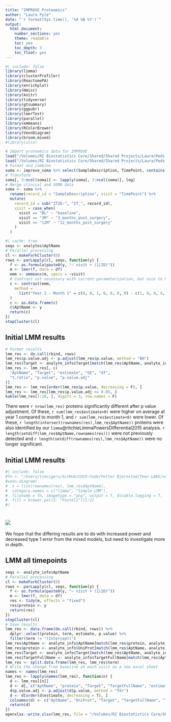 ```yaml
---
title: "IMPROVE Proteomics"
author: "Laura Pyle"
date: "`r format(Sys.time(), '%d %B %Y')`"
output:
  html_document:
    number_sections: yes
    theme: readable
    toc: yes
    toc_depth: 3
    toc_float: yes
---
```


```r
#| include: false
library(limma)
library(clusterProfiler)
library(ReactomePA)
library(enrichplot)
library(Hmisc)
library(knitr)
library(tidyverse)
library(gtsummary)
library(ggpubr)
library(lmerTest)
library(parallel)
library(emmeans)
library(RColorBrewer)
library(VennDiagram)
library(broom.mixed)
#library(xlsx)
```

```r
# Import proteomics data for IMPROVE
load("/Volumes/RI Biostatistics Core/Shared/Shared Projects/Laura/Peds Endo/Petter Bjornstad/IMPROVE T2D/Somalogic data/improve_soma.Rdata")
load("/Volumes/RI Biostatistics Core/Shared/Shared Projects/Laura/Peds Endo/Petter Bjornstad/IMPROVE T2D/Somalogic data/analytes.Rdata")
# Format and combine
soma <- improve_soma %>% select(SampleDescription, TimePoint, contains("seq."))
# Transform
soma[, 3:ncol(soma)] <- lapply(soma[, 3:ncol(soma)], log)
# Merge clinical and SOMA data
soma <- soma %>%
  rename(record_id = "SampleDescription", visit = "TimePoint") %>%
  mutate(
    record_id = sub("IT2D-", "IT_", record_id),
    visit = case_when(
      visit == "BL" ~ "baseline",
      visit == "3M" ~ "3_months_post_surgery",
      visit == "12M" ~ "12_months_post_surgery"
    )
  )
```

```r
#| cache: true
seqs <- analytes$AptName
# Parallel processing
cl <- makeForkCluster(8)
rows <- parLapply(cl, seqs, function(y) {
  f <- as.formula(paste0(y, "~ visit + (1|ID)"))
  m <- lmer(f, data = df)
  emm <- emmeans(m, specs = ~visit)
  # Contrast not necessary with current parameterization, but nice to have written
  c <- contrast(emm,
    method =
      list("Year 1 - Month 1" = c(0, 0, 1, 0, 0, 0, 0) - c(1, 0, 0, 0, 0, 0, 0))
  )
  c <- as.data.frame(c)
  c$AptName <- y
  return(c)
})
stopCluster(cl)
```

:::{.scrollable .smaller}

## Initial LMM results

```r
# Format results
lmm_res <- do.call(rbind, rows)
lmm_res$p.value.adj <- p.adjust(lmm_res$p.value, method = "BH")
lmm_res$Target <- analyte_info$Target[match(lmm_res$AptName, analyte_info$AptName)]
lmm_res <- lmm_res[, c(
  "AptName", "Target", "estimate", "SE", "df",
  "t.ratio", "p.value", "p.value.adj"
)]
lmm_res <- lmm_res[order(lmm_res$p.value, decreasing = F), ]
lmm_res <- lmm_res[lmm_res$p.value.adj <= 0.05, ]
kable(lmm_res[1:10, ], digits = 3, row.names = F)
```

There were `r nrow(lmm_res)` proteins significantly different after p value adjustment. Of these, `r sum(lmm_res$estimate>0)` were higher on average at year 1 compared to month 1, and `r sum(lmm_res$estimate<0)` were lower. Of these, `r length(intersect(rownames(res),lmm_res$AptName))` proteins were also identified by our `limma`@ritchieLimmaPowersDifferential2015 analysis. `r length(setdiff(lmm_res$AptName,rownames(res)))` were not previously detected and `r length(setdiff(rownames(res),lmm_res$AptName))` were no longer significant.

:::

## Initial LMM results

```r
#| include: false
#fn <- "/Users/timvigers/GitHub/CHCO-Code/Petter Bjornstad/Teen-LABS/venn.png"
#venn.diagram(
#  x = list(rownames(res), lmm_res$AptName),
#  category.names = c("limma", "Simple LMM"),
#  filename = fn, imagetype = "png", output = T, disable.logging = T,
#  fill = brewer.pal(3, "Pastel2")[1:2]
#)
```

# ![](/Users/timvigers/GitHub/CHCO-Code/Petter Bjornstad/Teen-LABS/venn.png){fig-align="center"}

We hope that the differing results are to do with increased power and decreased type 1 error from the mixed models, but need to investigate more in depth.

## LMM all timepoints

```r
seqs <- analyte_info$AptName
# Parallel processing
cl <- makeForkCluster(8)
rows <- parLapply(cl, seqs, function(y) {
  f <- as.formula(paste0(y, "~ visit + (1|ID)"))
  m <- lmer(f, data = df)
  res <- tidy(m, effects = "fixed")
  res$protein <- y
  return(res)
})
stopCluster(cl)
# Save results
lmm_res <- data.frame(do.call(rbind, rows)) %>%
  dplyr::select(protein, term, estimate, p.value) %>%
  filter(term != "(Intercept)")
lmm_res$AptName <- analyte_info$AptName[match(lmm_res$protein, analyte_info$AptName)]
lmm_res$protein <- analyte_info$UniProt[match(lmm_res$AptName, analyte_info$AptName)]
lmm_res$Target <- analyte_info$Target[match(lmm_res$AptName, analyte_info$AptName)]
lmm_res$TargetFullName <- analyte_info$TargetFullName[match(lmm_res$AptName, analyte_info$AptName)]
lmm_res <- split.data.frame(lmm_res, lmm_res$term)
# Write the change from baseline at each visit as a new excel sheet
names <- names(lmm_res)
lmm_res <- lapply(names(lmm_res), function(n) {
  d <- lmm_res[[n]]
  d <- d[, c("AptName", "protein", "Target", "TargetFullName", "estimate", "p.value")]
  d$p.value.adj <- p.adjust(d$p.value, method = "fdr")
  d <- d[order(d$estimate, decreasing = T), ]
  colnames(d) <- c("AptName", "UniProt", "Target", "TargetFullName", "logFC", "p value", "q value")
  return(d)
})
openxlsx::write.xlsx(lmm_res, file = "/Volumes/RI Biostatistics Core/Shared/Shared Projects/Laura/Peds Endo/Petter Bjornstad/Teen Labs/Results/change_from_m1.xlsx", sheetName=names)
```

